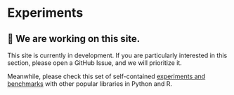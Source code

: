 # Experiments

## 🚧 We are working on this site.
This site is currently in development. If you are particularly interested in this section, please open a GitHub Issue, and we will prioritize it. 

Meanwhile, please check this set of self-contained [experiments and benchmarks]("https://github.com/Nixtla/statsforecast/tree/main/experiments") with other popular libraries in Python and R.